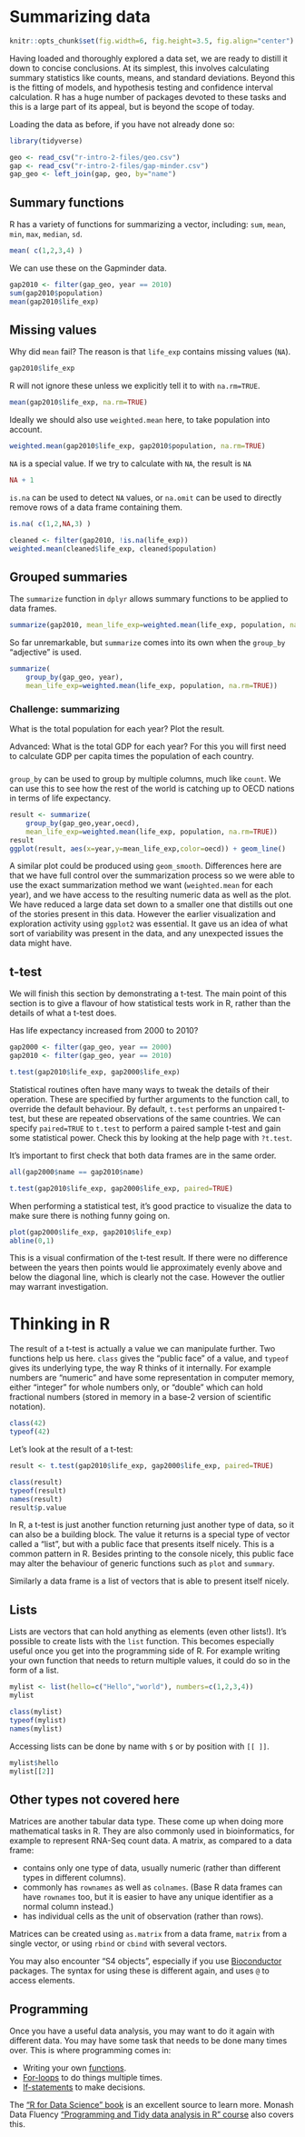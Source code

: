 # Summarizing data

```r
knitr::opts_chunk$set(fig.width=6, fig.height=3.5, fig.align="center")
```

Having loaded and thoroughly explored a data set, we are ready to distill it down to concise conclusions. At its simplest, this involves calculating summary statistics like counts, means, and standard deviations. Beyond this is the fitting of models, and hypothesis testing and confidence interval calculation. R has a huge number of packages devoted to these tasks and this is a large part of its appeal, but is beyond the scope of today.

Loading the data as before, if you have not already done so:

```r
library(tidyverse)

geo <- read_csv("r-intro-2-files/geo.csv")
gap <- read_csv("r-intro-2-files/gap-minder.csv")
gap_geo <- left_join(gap, geo, by="name")
```


## Summary functions

R has a variety of functions for summarizing a vector, including: `sum`, `mean`, `min`, `max`, `median`, `sd`.

```r
mean( c(1,2,3,4) )
```

We can use these on the Gapminder data.

```r
gap2010 <- filter(gap_geo, year == 2010)
sum(gap2010$population)
mean(gap2010$life_exp)
```


## Missing values

Why did `mean` fail? The reason is that `life_exp` contains missing values (`NA`).

```r
gap2010$life_exp
```

R will not ignore these unless we explicitly tell it to with `na.rm=TRUE`.

```r
mean(gap2010$life_exp, na.rm=TRUE)
```

Ideally we should also use `weighted.mean` here, to take population into account.

```r
weighted.mean(gap2010$life_exp, gap2010$population, na.rm=TRUE)
```

`NA` is a special value. If we try to calculate with `NA`, the result is `NA`

```r
NA + 1
```

`is.na` can be used to detect `NA` values, or `na.omit` can be used to directly remove rows of a data frame containing them.

```r
is.na( c(1,2,NA,3) )

cleaned <- filter(gap2010, !is.na(life_exp))
weighted.mean(cleaned$life_exp, cleaned$population)
```

## Grouped summaries

The `summarize` function in `dplyr` allows summary functions to be applied to data frames.

```r
summarize(gap2010, mean_life_exp=weighted.mean(life_exp, population, na.rm=TRUE))
```

So far unremarkable, but `summarize` comes into its own when the `group_by` "adjective" is used.

```r
summarize(
    group_by(gap_geo, year), 
    mean_life_exp=weighted.mean(life_exp, population, na.rm=TRUE))
```


### Challenge: summarizing {- .challenge}

What is the total population for each year? Plot the result.

Advanced: What is the total GDP for each year? For this you will first need to calculate GDP per capita times the population of each country.


### {-}

`group_by` can be used to group by multiple columns, much like `count`. We can use this to see how the rest of the world is catching up to OECD nations in terms of life expectancy.

```r
result <- summarize(
    group_by(gap_geo,year,oecd), 
    mean_life_exp=weighted.mean(life_exp, population, na.rm=TRUE))
result
ggplot(result, aes(x=year,y=mean_life_exp,color=oecd)) + geom_line()
```

A similar plot could be produced using `geom_smooth`. Differences here are that we have full control over the summarization process so we were able to use the exact summarization method we want (`weighted.mean` for each year), and we have access to the resulting numeric data as well as the plot. We have reduced a large data set down to a smaller one that distills out one of the stories present in this data. However the earlier visualization and exploration activity using `ggplot2` was essential. It gave us an idea of what sort of variability was present in the data, and any unexpected issues the data might have.


## t-test

We will finish this section by demonstrating a t-test. The main point of this section is to give a flavour of how statistical tests work in R, rather than the details of what a t-test does.

Has life expectancy increased from 2000 to 2010?

```r
gap2000 <- filter(gap_geo, year == 2000)
gap2010 <- filter(gap_geo, year == 2010)

t.test(gap2010$life_exp, gap2000$life_exp)
```

Statistical routines often have many ways to tweak the details of their operation. These are specified by further arguments to the function call, to override the default behaviour. By default, `t.test` performs an unpaired t-test, but these are repeated observations of the same countries. We can specify `paired=TRUE` to `t.test` to perform a paired sample t-test and gain some statistical power. Check this by looking at the help page with `?t.test`.

It's important to first check that both data frames are in the same order.

```r
all(gap2000$name == gap2010$name)

t.test(gap2010$life_exp, gap2000$life_exp, paired=TRUE)
```

When performing a statistical test, it's good practice to visualize the data to make sure there is nothing funny going on.

```r
plot(gap2000$life_exp, gap2010$life_exp)
abline(0,1)
```

This is a visual confirmation of the t-test result. If there were no difference between the years then points would lie approximately evenly above and below the diagonal line, which is clearly not the case. However the outlier may warrant investigation.


# Thinking in R

The result of a t-test is actually a value we can manipulate further. Two functions help us here. `class` gives the "public face" of a value, and `typeof` gives its underlying type, the way R thinks of it internally. For example numbers are "numeric" and have some representation in computer memory, either "integer" for whole numbers only, or "double" which can hold fractional numbers (stored in memory in a base-2 version of scientific notation).

```r
class(42)
typeof(42)
```

Let's look at the result of a t-test:

```r
result <- t.test(gap2010$life_exp, gap2000$life_exp, paired=TRUE)

class(result)
typeof(result)
names(result)
result$p.value
```

In R, a t-test is just another function returning just another type of data, so it can also be a building block. The value it returns is a special type of vector called a "list", but with a public face that presents itself nicely. This is a common pattern in R. Besides printing to the console nicely, this public face may alter the behaviour of generic functions such as `plot` and `summary`.

Similarly a data frame is a list of vectors that is able to present itself nicely.

## Lists

Lists are vectors that can hold anything as elements (even other lists!). It's possible to create lists with the `list` function. This becomes especially useful once you get into the programming side of R. For example writing your own function that needs to return multiple values, it could do so in the form of a list.

```r
mylist <- list(hello=c("Hello","world"), numbers=c(1,2,3,4))
mylist

class(mylist)
typeof(mylist)
names(mylist)
```

Accessing lists can be done by name with `$` or by position with `[[ ]]`. 

```r
mylist$hello
mylist[[2]]
```


## Other types not covered here

Matrices are another tabular data type. These come up when doing more mathematical tasks in R. They are also commonly used in bioinformatics, for example to represent RNA-Seq count data. A matrix, as compared to a data frame:

* contains only one type of data, usually numeric (rather than different types in different columns).
* commonly has `rownames` as well as `colnames`. (Base R data frames can have `rownames` too, but it is easier to have any unique identifier as a normal column instead.)
* has individual cells as the unit of observation (rather than rows).

Matrices can be created using `as.matrix` from a data frame, `matrix` from a single vector, or using `rbind` or `cbind` with several vectors.

You may also encounter "S4 objects", especially if you use [Bioconductor](http://bioconductor.org/) packages. The syntax for using these is different again, and uses `@` to access elements.


## Programming

Once you have a useful data analysis, you may want to do it again with different data. You may have some task that needs to be done many times over. This is where programming comes in:

* Writing your own [functions](http://r4ds.had.co.nz/functions.html).
* [For-loops](http://r4ds.had.co.nz/iteration.html) to do things multiple times.
* [If-statements](http://r4ds.had.co.nz/functions.html#conditional-execution) to make decisions.

The ["R for Data Science" book](http://r4ds.had.co.nz/) is an excellent source to learn more. Monash Data Fluency ["Programming and Tidy data analysis in R" course](https://monashdatafluency.github.io/r-progtidy/) also covers this.









